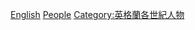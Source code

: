 {{portal|人物}}
{{CatPreceding|20世紀英格蘭人}}
{{container category}}

[[Category:21世紀英國人|English]]
[[Category:21世紀英格蘭|People]]
[[Category:英格蘭各世紀人物|Category:英格蘭各世紀人物]]